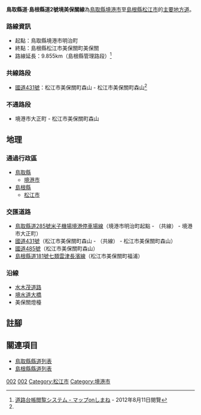 {{Infobox_road
|system            = [[都道府縣道|主要地方道]]
|marker_image      ={{Ja_Pref_Route_Sign|pref=鳥取|number=2|width=100}}{{Ja_Pref_Route_Sign|pref=島根|number=2|width=100}}
|highway_name      =鳥取縣道·島根縣道2號<br />境美保關線
|starting_terminus = [[鳥取縣|鳥取縣]][[境港市|境港市]]
|ending_terminus   = [[島根縣|島根縣]][[松江市|松江市]]
|junction          =  [[鳥取縣道285號米子空港境港停車場線|鳥取縣道285號米子空港境港停車場線]]<br />[[國道431號|國道431號]]<br />[[國道485號|國道485號]]<br />[[島根縣道181號七類雲津長濱線|島根縣道181號七類雲津長濱線]]
}}
<!-- 檔案不存在 [[File:Tottorikendo_No2_Sakaiminato_City_1.JPG|thumb]] -->
'''鳥取縣道·島根縣道2號境美保關線'''為[[鳥取縣|鳥取縣]][[境港市|境港市]]至[[島根縣|島根縣]][[松江市|松江市]]的[[都道府縣道|主要地方道]]。


=== 路線資訊 ===
* 起點：鳥取縣境港市明治町
* 終點：島根縣松江市美保關町美保關
* 路線延長：9.855km（島根縣管理路段）<ref name="map">[http://web-gis.pref.shimane.lg.jp/dourodaicyou/ 道路台帳閲覧システム - マップonしまね] {{Wayback|url=http://web-gis.pref.shimane.lg.jp/dourodaicyou/ |date=20140227130520 }} - 2012年8月11日閱覽</ref>


=== 共線路段 ===
* [[國道431號|國道431號]]：松江市美保關町森山 - 松江市美保關町森山<ref name="map" />

=== 不通路段 ===
* 境港市大正町 - 松江市美保關町森山

== 地理 ==
=== 通過行政區 ===
* [[鳥取縣|鳥取縣]]
** [[境港市|境港市]]
* [[島根縣|島根縣]]
** [[松江市|松江市]]

=== 交匯道路 ===
* [[鳥取縣道285號米子機場境港停車場線|鳥取縣道285號米子機場境港停車場線]]（境港市明治町起點 - （共線） - 境港市大正町）
* [[國道431號|國道431號]]（松江市美保關町森山 - （共線） - 松江市美保關町森山）
* [[國道485號|國道485號]]（松江市美保關町森山）
* [[島根縣道181號七類雲津長濱線|島根縣道181號七類雲津長濱線]]（松江市美保關町福浦）

=== 沿線 ===
* [[水木茂#水木茂道路與紀念館|水木茂道路]]
* [[境水道大橋|境水道大橋]]
* 美保關燈檯

== 註腳 ==
{{reflist}}

== 關連項目 ==
* [[鳥取縣縣道列表|鳥取縣縣道列表]]
* [[島根縣縣道列表|島根縣縣道列表]]

 [[Category:鳥取縣道|002]]
[[Category:島根縣道|002]]
[[Category:松江市|Category:松江市]]
[[Category:境港市|Category:境港市]]